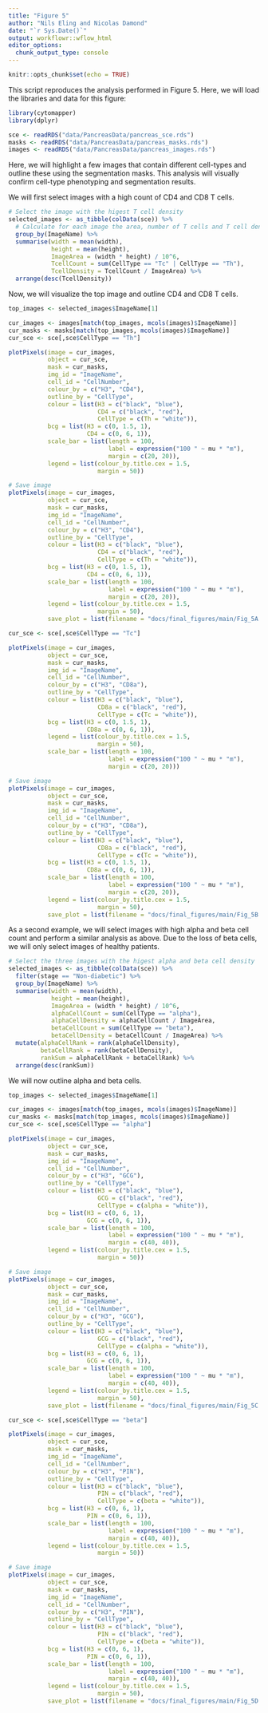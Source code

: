```yaml
---
title: "Figure 5"
author: "Nils Eling and Nicolas Damond"
date: "`r Sys.Date()`"
output: workflowr::wflow_html
editor_options:
  chunk_output_type: console
---
```


```r
knitr::opts_chunk$set(echo = TRUE)
```

This script reproduces the analysis performed in Figure 5.
Here, we will load the libraries and data for this figure:

```r
library(cytomapper)
library(dplyr)

sce <- readRDS("data/PancreasData/pancreas_sce.rds")
masks <- readRDS("data/PancreasData/pancreas_masks.rds")
images <- readRDS("data/PancreasData/pancreas_images.rds")
```

Here, we will highlight a few images that contain different cell-types and outline these using the segmentation masks.
This analysis will visually confirm cell-type phenotyping and segmentation results.

We will first select images with a high count of CD4 and CD8 T cells.

```r
# Select the image with the higest T cell density
selected_images <- as_tibble(colData(sce)) %>% 
  # Calculate for each image the area, number of T cells and T cell density
  group_by(ImageName) %>%
  summarise(width = mean(width),
            height = mean(height),
            ImageArea = (width * height) / 10^6,
            TcellCount = sum(CellType == "Tc" | CellType == "Th"),
            TcellDensity = TcellCount / ImageArea) %>%
  arrange(desc(TcellDensity))
```

Now, we will visualize the top image and outline CD4 and CD8 T cells.

```r
top_images <- selected_images$ImageName[1]

cur_images <- images[match(top_images, mcols(images)$ImageName)]
cur_masks <- masks[match(top_images, mcols(images)$ImageName)]
cur_sce <- sce[,sce$CellType == "Th"]

plotPixels(image = cur_images,
           object = cur_sce,
           mask = cur_masks,
           img_id = "ImageName",
           cell_id = "CellNumber",
           colour_by = c("H3", "CD4"),
           outline_by = "CellType",
           colour = list(H3 = c("black", "blue"),
                         CD4 = c("black", "red"),
                         CellType = c(Th = "white")),
           bcg = list(H3 = c(0, 1.5, 1),
                      CD4 = c(0, 6, 1)),
           scale_bar = list(length = 100,
                            label = expression("100 " ~ mu * "m"),
                            margin = c(20, 20)),
           legend = list(colour_by.title.cex = 1.5,
                         margin = 50))

# Save image
plotPixels(image = cur_images,
           object = cur_sce,
           mask = cur_masks,
           img_id = "ImageName",
           cell_id = "CellNumber",
           colour_by = c("H3", "CD4"),
           outline_by = "CellType",
           colour = list(H3 = c("black", "blue"),
                         CD4 = c("black", "red"),
                         CellType = c(Th = "white")),
           bcg = list(H3 = c(0, 1.5, 1),
                      CD4 = c(0, 6, 1)),
           scale_bar = list(length = 100,
                            label = expression("100 " ~ mu * "m"),
                            margin = c(20, 20)),
           legend = list(colour_by.title.cex = 1.5,
                         margin = 50),
           save_plot = list(filename = "docs/final_figures/main/Fig_5A.png", scale = 3))

cur_sce <- sce[,sce$CellType == "Tc"]

plotPixels(image = cur_images,
           object = cur_sce,
           mask = cur_masks,
           img_id = "ImageName",
           cell_id = "CellNumber",
           colour_by = c("H3", "CD8a"),
           outline_by = "CellType",
           colour = list(H3 = c("black", "blue"),
                         CD8a = c("black", "red"),
                         CellType = c(Tc = "white")),
           bcg = list(H3 = c(0, 1.5, 1),
                      CD8a = c(0, 6, 1)),
           legend = list(colour_by.title.cex = 1.5,
                         margin = 50),
           scale_bar = list(length = 100,
                            label = expression("100 " ~ mu * "m"),
                            margin = c(20, 20)))

# Save image
plotPixels(image = cur_images,
           object = cur_sce,
           mask = cur_masks,
           img_id = "ImageName",
           cell_id = "CellNumber",
           colour_by = c("H3", "CD8a"),
           outline_by = "CellType",
           colour = list(H3 = c("black", "blue"),
                         CD8a = c("black", "red"),
                         CellType = c(Tc = "white")),
           bcg = list(H3 = c(0, 1.5, 1),
                      CD8a = c(0, 6, 1)),
           scale_bar = list(length = 100,
                            label = expression("100 " ~ mu * "m"),
                            margin = c(20, 20)),
           legend = list(colour_by.title.cex = 1.5,
                         margin = 50),
           save_plot = list(filename = "docs/final_figures/main/Fig_5B.png", scale = 3))
```

As a second example, we will select images with high alpha and beta cell count and perform a similar analysis as above.
Due to the loss of beta cells, we will only select images of healthy patients.

```r
# Select the three images with the higest alpha and beta cell density
selected_images <- as_tibble(colData(sce)) %>% 
  filter(stage == "Non-diabetic") %>%
  group_by(ImageName) %>%
  summarise(width = mean(width),
            height = mean(height),
            ImageArea = (width * height) / 10^6,
            alphaCellCount = sum(CellType == "alpha"),
            alphaCellDensity = alphaCellCount / ImageArea,
            betaCellCount = sum(CellType == "beta"),
            betaCellDensity = betaCellCount / ImageArea) %>%
  mutate(alphaCellRank = rank(alphaCellDensity),
         betaCellRank = rank(betaCellDensity),
         rankSum = alphaCellRank + betaCellRank) %>%
  arrange(desc(rankSum))
```

We will now outline alpha and beta cells.

```r
top_images <- selected_images$ImageName[1]

cur_images <- images[match(top_images, mcols(images)$ImageName)]
cur_masks <- masks[match(top_images, mcols(images)$ImageName)]
cur_sce <- sce[,sce$CellType == "alpha"]

plotPixels(image = cur_images,
           object = cur_sce,
           mask = cur_masks,
           img_id = "ImageName",
           cell_id = "CellNumber",
           colour_by = c("H3", "GCG"),
           outline_by = "CellType",
           colour = list(H3 = c("black", "blue"),
                         GCG = c("black", "red"),
                         CellType = c(alpha = "white")),
           bcg = list(H3 = c(0, 6, 1),
                      GCG = c(0, 6, 1)),
           scale_bar = list(length = 100,
                            label = expression("100 " ~ mu * "m"),
                            margin = c(40, 40)),
           legend = list(colour_by.title.cex = 1.5,
                         margin = 50))

# Save image
plotPixels(image = cur_images,
           object = cur_sce,
           mask = cur_masks,
           img_id = "ImageName",
           cell_id = "CellNumber",
           colour_by = c("H3", "GCG"),
           outline_by = "CellType",
           colour = list(H3 = c("black", "blue"),
                         GCG = c("black", "red"),
                         CellType = c(alpha = "white")),
           bcg = list(H3 = c(0, 6, 1),
                      GCG = c(0, 6, 1)),
           scale_bar = list(length = 100,
                            label = expression("100 " ~ mu * "m"),
                            margin = c(40, 40)),
           legend = list(colour_by.title.cex = 1.5,
                         margin = 50),
           save_plot = list(filename = "docs/final_figures/main/Fig_5C.png", scale = 3))

cur_sce <- sce[,sce$CellType == "beta"]

plotPixels(image = cur_images,
           object = cur_sce,
           mask = cur_masks,
           img_id = "ImageName",
           cell_id = "CellNumber",
           colour_by = c("H3", "PIN"),
           outline_by = "CellType",
           colour = list(H3 = c("black", "blue"),
                         PIN = c("black", "red"),
                         CellType = c(beta = "white")),
           bcg = list(H3 = c(0, 6, 1),
                      PIN = c(0, 6, 1)),
           scale_bar = list(length = 100,
                            label = expression("100 " ~ mu * "m"),
                            margin = c(40, 40)),
           legend = list(colour_by.title.cex = 1.5,
                         margin = 50))

# Save image
plotPixels(image = cur_images,
           object = cur_sce,
           mask = cur_masks,
           img_id = "ImageName",
           cell_id = "CellNumber",
           colour_by = c("H3", "PIN"),
           outline_by = "CellType",
           colour = list(H3 = c("black", "blue"),
                         PIN = c("black", "red"),
                         CellType = c(beta = "white")),
           bcg = list(H3 = c(0, 6, 1),
                      PIN = c(0, 6, 1)),
           scale_bar = list(length = 100,
                            label = expression("100 " ~ mu * "m"),
                            margin = c(40, 40)),
           legend = list(colour_by.title.cex = 1.5,
                         margin = 50),
           save_plot = list(filename = "docs/final_figures/main/Fig_5D.png", scale = 3))
```
